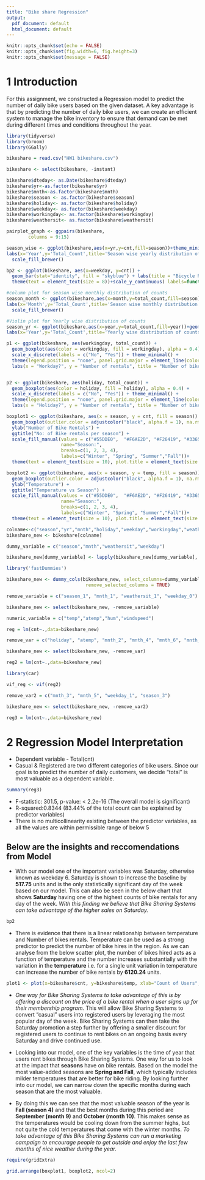 ---
title: "Bike share Regression"
output:
  pdf_document: default
  html_document: default
---



```{r setup, include=FALSE}
knitr::opts_chunk$set(echo = FALSE)
knitr::opts_chunk$set(fig.width=6, fig.height=3) 
knitr::opts_chunk$set(message = FALSE)
```
# 1 Introduction

For this assignment, we constructed a Regression model to predict the number of daily bike users based on the given dataset. A key advantage is that by predicting the number of daily bike users, we can create an efficient system to manage the bike inventory to ensure that demand can be met during different times and conditions throughout the year.

```{r, echo=FALSE}

library(tidyverse)
library(broom)
library(GGally)

```



```{r echo=FALSE}
bikeshare = read.csv("HW1 bikeshare.csv")
```

```{r}
bikeshare <- select(bikeshare, -instant)
```

```{r}
bikeshare$dteday<- as.Date(bikeshare$dteday)
bikeshare$yr<-as.factor(bikeshare$yr)
bikeshare$mnth<-as.factor(bikeshare$mnth)
bikeshare$season <- as.factor(bikeshare$season)
bikeshare$holiday<- as.factor(bikeshare$holiday)
bikeshare$weekday<- as.factor(bikeshare$weekday)
bikeshare$workingday<- as.factor(bikeshare$workingday)
bikeshare$weathersit<- as.factor(bikeshare$weathersit)
```



```{r}
pairplot_graph <- ggpairs(bikeshare,                 
        columns = 9:15)
```

```{r}
season_wise <- ggplot(bikeshare,aes(x=yr,y=cnt,fill=season))+theme_minimal()+geom_col()+
labs(x='Year',y='Total_Count',title='Season wise yearly distribution of counts')+geom_bar(position = "dodge", stat = "identity") +
  scale_fill_brewer()

```

```{r}
bp2 <- ggplot(bikeshare, aes(x=weekday, y=cnt)) +
  geom_bar(stat="identity", fill = "skyblue") + labs(title = "Bicycle Rentals per weekdays", x = "Weekdays", y = "Count of users") + 
  theme(text = element_text(size = 8))+scale_y_continuous( labels=function(x)x/1000 )

```

```{r}
#column plot for season wise monthly distribution of counts
season_month <- ggplot(bikeshare,aes(x=month,y=total_count,fill=season))+theme_minimal()+geom_col()+
labs(x='Month',y='Total_Count',title='Season wise monthly distribution of counts')+geom_bar(stat = "identity") +
  scale_fill_brewer()
```

```{r}
#Violin plot for Yearly wise distribution of counts
season_yr <- ggplot(bikeshare,aes(x=year,y=total_count,fill=year))+geom_violin()+theme_bw()+
labs(x='Year',y='Total_Count',title='Yearly wise distribution of counts')
```

```{r}
p1 <- ggplot(bikeshare, aes(workingday, total_count)) + 
  geom_boxplot(aes(color = workingday, fill = workingday), alpha = 0.4) +
  scale_x_discrete(labels = c("No", "Yes")) + theme_minimal() + 
  theme(legend.position = "none", panel.grid.major = element_line(color = "lightgrey")) + 
  labs(x = "Workday?", y = "Number of rentals", title = "Number of bike rentals by\nworkday/weekend")


p2 <- ggplot(bikeshare, aes(holiday, total_count)) + 
  geom_boxplot(aes(color = holiday, fill = holiday), alpha = 0.4) + 
  scale_x_discrete(labels = c("No", "Yes")) + theme_minimal() + 
  theme(legend.position = "none", panel.grid.major = element_line(color = "lightgrey")) + 
  labs(x = "Holiday?", y = "Number of rentals", title = "Number of bike rentals by\nholiday/not holiday")
```


```{r}
boxplot1 <- ggplot(bikeshare, aes(x = season, y = cnt, fill = season)) +
  geom_boxplot(outlier.color = adjustcolor("black", alpha.f = 1), na.rm = TRUE) +
  ylab("Number of Bike Rentals") +
  ggtitle("No: of Bike rentals per season") +
  scale_fill_manual(values = c("#55DDE0",  "#F6AE2D", "#F26419", "#33658A", "#2F4858", "#999999"), 
                    name="Season:",
                    breaks=c(1, 2, 3, 4),
                    labels=c("Winter", "Spring", "Summer","Fall"))+
  theme(text = element_text(size = 10), plot.title = element_text(size = 10, face="bold"))
```

```{r}
boxplot2 <- ggplot(bikeshare, aes(x = season, y = temp, fill = season)) +
  geom_boxplot(outlier.color = adjustcolor("black", alpha.f = 1), na.rm = TRUE) +
  ylab("Temperature") +
  ggtitle("Temperature vs Season") +
  scale_fill_manual(values = c("#55DDE0",  "#F6AE2D", "#F26419", "#33658A", "#2F4858", "#999999"), 
                    name="Season:",
                    breaks=c(1, 2, 3, 4),
                    labels=c("Winter", "Spring", "Summer","Fall"))+
  theme(text = element_text(size = 10), plot.title = element_text(size = 1, face="bold"))
```


```{r}
colname<-c("season","yr","mnth","holiday","weekday","workingday","weathersit" ,"temp","atemp","hum","windspeed","cnt")
bikeshare_new <- bikeshare[colname]
```

```{r}
dummy_variable = c("season","mnth","weathersit","weekday")

bikeshare_new[dummy_variable] <- lapply(bikeshare_new[dummy_variable], factor)
```


```{r}
library('fastDummies')

bikeshare_new <- dummy_cols(bikeshare_new, select_columns=dummy_variable,
                             remove_selected_columns = TRUE)
```

```{r}
remove_variable = c("season_1", "mnth_1", "weathersit_1", "weekday_0")

bikeshare_new <- select(bikeshare_new, -remove_variable)
```

```{r}
numeric_variable = c("temp","atemp","hum","windspeed")
```


```{r}
reg = lm(cnt~.,data=bikeshare_new)
```


```{r}
remove_var = c("holiday", "atemp", "mnth_2", "mnth_4", "mnth_6", "mnth_7", "mnth_8", "mnth_11", "mnth_12", "weekday_2", "weekday_3", "weekday_4", "weekday_5")

bikeshare_new <- select(bikeshare_new, -remove_var)
```

```{r}
reg2 = lm(cnt~.,data=bikeshare_new)
```

```{r}
library(car)

vif_reg <- vif(reg2)
```

```{r}
remove_var2 = c("mnth_3", "mnth_5", "weekday_1", "season_3")

bikeshare_new <- select(bikeshare_new, -remove_var2)
```

```{r}
reg3 = lm(cnt~.,data=bikeshare_new)
```


# 2 Regression Model Interpretation 

* Dependent variable - Total(cnt)
* Casual & Registered are two different categories of bike users. Since our goal is to predict the number of daily customers, we decide “total” is most valuable as a dependent variable.

```{r,fig.align="center"}
summary(reg3)
```


* F-statistic: 301.5,  p-value: < 2.2e-16 (The overall model is significant)
* R-squared:0.8344 (83.44% of the total count can be explained by predictor variables)
* There is no multicollinearity existing between the predictor variables, as all the values are within permissible range of below 5


## Below are the insights and reccomendations from Model

* With our model one of the important variables was Saturday, otherwise known as weekday 6. Saturday is shown to increase the baseline by **517.75** units and is the only statistically significant day of the week based on our model. This can also be seen in the below chart that shows **Saturday** having one of the highest counts of bike rentals for any day of the week. *With this finding we believe that Bike Sharing Systems can take advantage of the higher sales on Saturday.* 


```{r,fig.height = 2, fig.width = 3.5, fig.align = "center"}
bp2
```
\vspace{-5truemm}

* There is evidence that there is a linear relationship between temperature and Number of bikes rentals. Temperature can be used as a strong predictor to predict the number of bike hires in the region. As we can analyse from the below scatter plot, the number of bikes hired acts as a function of temperature and the number increases substantially with the variation in the **temperature** i.e. for a single unit variation in temperature can increase the number of bike rentals by **6120.24** units.

```{r,fig.height = 3, fig.width = 3.5, fig.align = "center"}
plot1 <- plot(x=bikeshare$cnt, y=bikeshare$temp, xlab="Count of Users", ylab="Temperature")
```

* *One way for Bike Sharing Systems to take advantage of this is by offering a discount on the price of a bike rental when a user signs up for their membership program.* This will allow Bike Sharing Systems to convert “casual” users into registered users by leveraging the most popular day of the week. Bike Sharing Systems can then take the Saturday promotion a step further by offering a smaller discount for registered users to continue to rent bikes on an ongoing basis every Saturday and drive continued use.

* Looking into our model, one of the key variables is the time of year that users rent bikes through Bike Sharing Systems. One way for us to look at the impact that **seasons** have on bike rentals. Based on the model the most value-added seasons are **Spring and Fall**, which typically includes milder temperatures that are better for bike riding. By looking further into our model, we can narrow down the specific months during each season that are the most valuable.

* By doing this we can see that the most valuable season of the year is **Fall (season 4)** and that the best months during this period are **September (month 9)** and **October (month 10)**. This makes sense as the temperatures would be cooling down from the summer highs, but not quite the cold temperatures that come with the winter months. *To take advantage of this Bike Sharing Systems can run a marketing campaign to encourage people to get outside and enjoy the last few months of nice weather during the year.* 


```{r,fig.height = 3, fig.width = 8, fig.align = "center"}
require(gridExtra)

grid.arrange(boxplot1, boxplot2, ncol=2)
```

